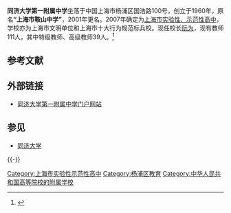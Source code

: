 '''同济大学第一附属中学'''坐落于中国上海市杨浦区国浩路100号，创立于1960年，原名'''“上海市鞍山中学”'''，2001年更名。2007年确定为[[上海市实验性、示范性高中|上海市实验性、示范性高中]]，学校亦为上海市文明单位和上海市十大行为规范标兵校。现任校长[[阮为|阮为]]，现有教师111人，其中特级教师、高级教师39人。<ref>{{Cite web |url=http://www.tjyfz1.edu.sh.cn/web/ggs1.asp?o%D2%A9%A6%9AW%94%ABu |title=同济大学第一附属中学简介 |access-date=2012-02-17 |archive-date=2014-03-22 |archive-url=https://web.archive.org/web/20140322013324/http://www.tjyfz1.edu.sh.cn/web/ggs1.asp?o%D2%A9%A6%9AW%94%ABu }}</ref>

== 参考文献 ==
{{Reflist}}

== 外部链接 ==
* [https://web.archive.org/web/20100205070915/http://www.tjyfz.edu.sh.cn/ 同济大学第一附属中学门户网站]

== 参见 ==
* [[同济大学|同济大学]]

{{-}}
{{教育部直属高校附属中学}}
{{国家级示范高中}}
{{上海市实验性示范性高中}}
{{同济大学}}

[[Category:上海市实验性示范性高中|Category:上海市实验性示范性高中]]
[[Category:杨浦区教育|Category:杨浦区教育]]
[[Category:中华人民共和国高等院校的附属学校|Category:中华人民共和国高等院校的附属学校]]

{{上海教育小作品}}